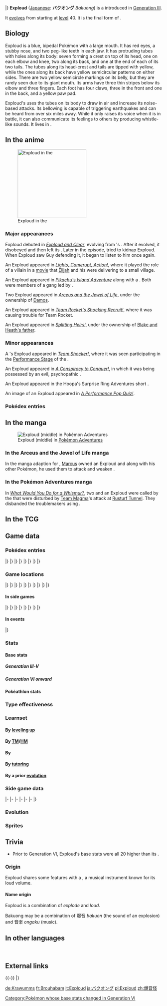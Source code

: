 {{PokémonPrevNext/Head|type=Normal}}
{{PokémonPrevNext/GO|species=Exploud}}
{{PokémonPrevNext/Pokémon|type=Normal|prevnum=294|prev=Loudred|nextnum=296|next=Makuhita|roundleft=bl|roundright=br}}
|}
{{Pokémon Infobox
|name=Exploud
|jname=バクオング
|jtranslit=Bakuongu
|tmname=Bakuong
|ndex=295
|hdex=047
|hdex6=048
|karea=Central
|kdex=142
|fbrow=178
|type1=Normal
|category=Loud Noise
|height-ftin=4'11"
|height-m=1.5
|weight-lbs=185.2
|weight-kg=84.0
|abilitylayout=2
|ability1=Soundproof
|abilityd=Scrappy
|egggroupn=2
|egggroup1=Monster
|egggroup2=Field
|eggcycles=20
|evtotal=3
|evhp=3
|expyield=221<!--216 in Gen V-VI-->
|oldexp=184
|lv100exp=1,059,860
|gendercode=127
|color=Blue
|catchrate=45
|body=06
|pokefordex=exploud
|generation=3
|friendship=70
}}
'''Exploud''' ([[List of Japanese Pokémon names|Japanese]]: '''バクオング''' ''Bakuong'') is a {{type|Normal}} {{OBP|Pokémon|species}} introduced in [[Generation III]].

It [[Evolution|evolves]] from {{p|Loudred}} starting at [[level]] 40. It is the final form of {{p|Whismur}}.

==Biology==
Exploud is a blue, bipedal Pokémon with a large mouth. It has red eyes, a stubby nose, and two peg-like teeth in each jaw. It has protruding tubes with holes along its body: seven forming a crest on top of its head, one on each elbow and knee, two along its back, and one at the end of each of its two tails. The tubes along its head-crest and tails are tipped with yellow, while the ones along its back have yellow semicircular patterns on either sides. There are two yellow semicircle markings on its belly, but they are rarely seen due to its giant mouth. Its arms have three thin stripes below its elbow and three fingers. Each foot has four claws, three in the front and one in the back, and a yellow paw pad.

Exploud's uses the tubes on its body to draw in air and increase its noise-based attacks. Its bellowing is capable of triggering earthquakes and can be heard from over six miles away. While it only raises its voice when it is in battle, it can also communicate its feelings to others by producing whistle-like sounds. It lives in {{DL|List of Pokémon by habitat|Cave Pokémon|caves}}.

==In the anime==
[[File:Exploud anime.png|thumb|220px|left|Exploud in the {{pkmn|anime}}]]
===Major appearances===
Exploud debuted in ''[[AG066|Exploud and Clear]]'', evolving from {{OBP|Guy|AG066}}'s {{p|Loudred}}. After it evolved, it disobeyed and then left its {{pkmn|Trainer}}. Later in the episode, {{TRT}} tried to kidnap Exploud. When Exploud saw Guy defending it, it began to listen to him once again.

An Exploud appeared in ''[[AG086|Lights, Camerupt, Action!]]'', where it played the role of a villain in a [[Movies in the Pokémon world|movie]] that [[Elijah]] and his {{p|Camerupt}} were delivering to a small village.

An Exploud appeared in ''[[PK17|Pikachu's Island Adventure]]'' along with a {{p|Hariyama}}. Both were members of a gang led by {{MTR}}.

Two Exploud appeared in ''[[M12|Arceus and the Jewel of Life]]'', under the ownership of [[Damos]].

An Exploud appeared in ''[[BW139|Team Rocket's Shocking Recruit!]]'', where it was causing trouble for Team Rocket.

An Exploud appeared in ''[[XY045|Splitting Heirs!]]'', under the ownership of [[Blake and Heath's parents|Blake and Heath's father]].

===Minor appearances===
A {{pkmn|Coordinator}}'s Exploud appeared in ''[[DP061|Team Shocker!]]'', where it was seen participating in the [[Appeal|Performance Stage]] of the {{to|Solaceon}} {{pkmn|Contest}}.

An Exploud appeared in ''[[XY019|A Conspiracy to Conquer!]]'', in which it was being possessed by an evil, psychopathic {{DL|Recurring wild Pokémon in the anime|Malamar}}.

An Exploud appeared in the Hoopa's Surprise Ring Adventures short ''{{DL|Hoopa's Surprise Ring Adventures|Wake Up}}''.

An image of an Exploud appeared in ''[[XY091|A Performance Pop Quiz!]]''.

===Pokédex entries===
{{Animedexheader|Hoenn}}
{{Animedexbody|AG066|Exploud|May's Pokédex|Exploud, the Loud Noise Pokémon. Exploud is able to incite {{m|Earthquake}}s with its powerful voice. Once it sucks in air through the holes all over its body, a loud attack is sure to follow.}}
{{Animedexfooter/Pokémon|''Advanced Generation''|Hoenn}}
{{Animedexheader|Unova}}
{{Animedexbody|BW139|Exploud|Ash's Pokédex|Exploud, the Loud Noise Pokémon. Exploud can produce {{cat|Sound-based moves|a wide variety of sounds}}, which are so loud they can be heard more than {{tt|six miles|9.5 km}} away.}}
{{Animedexfooter/Pokémon|''Best Wishes''|Unova}}

==In the manga==
[[File:Exploud Loudred Hyper Voice Adventures 1.png|thumb|Exploud (middle) in [[Pokémon Adventures]]]]
===In the Arceus and the Jewel of Life manga===
In the manga adaption for ''{{ma|Arceus and the Jewel of Life}}'', [[Marcus]] owned an Exploud and along with his other Pokémon, he used them to attack and weaken {{mov|Arceus|Arceus|12}}.

===In the Pokémon Adventures manga===
In ''[[PS219|What Would You Do for a Whismur?]]'', two {{p|Loudred}} and an Exploud were called by the {{p|Whismur}} that were disturbed by [[Team Magma]]'s attack at [[Rusturf Tunnel]]. They disbanded the troublemakers using {{m|Hyper Voice}}.

==In the TCG==
{{main|Exploud (TCG)}}

==Game data==
===Pokédex entries===
{{Dex/Header|type=Normal}}
{{Dex/NA|gen=III}}
{{Dex/Gen|gen=III}}
{{Dex/Entry1|v=Ruby|t=FFF|entry=Exploud triggers earthquakes with the tremors it creates by bellowing. If this Pokémon violently inhales from the ports on its body, it's a sign that it is preparing to let loose a huge bellow.}}
{{Dex/Entry1|v=Sapphire|t=FFF|entry=Exploud communicates its feelings to others by emitting whistle-like sounds from the tubes of its body. This Pokémon only raises its voice when it is in battle.}}
{{Dex/Entry1|v=Emerald|t=FFF|entry=It has sound-generating organs all over its body. It communicates with others by adjusting the tone and volume of the cries it emits.}}
{{Dex/Entry2|v=FireRed|v2=LeafGreen|entry=It emits a variety of sounds from the holes all over its body. Its loud cries can be heard from over {{tt|six miles|ten kilometers}} away.}}
|}
|}
{{Dex/Gen|gen=IV}}
{{Dex/Entry3|v=Diamond|v2=Pearl|v3=Platinum|entry=Its howls can be heard over {{tt|six miles|ten kilometers}} away. It emits all sorts of noises from the ports on its body.}}
{{Dex/Entry2|v=HeartGold|v2=SoulSilver|entry=Its roar in battle shakes the ground like a tremor--or like an earthquake has struck.}}
|}
|}
{{Dex/Gen|gen=V}}
{{Dex/Entry2|v=Black|v2=White|t=FFF|entry=Its howls can be heard over {{tt|six miles|ten kilometers}} away. It emits all sorts of noises from the ports on its body.}}
{{Dex/Entry2|v=Black 2|v2=White 2|t=FFF|entry=Its howls can be heard over {{tt|six miles|ten kilometers}} away. It emits all sorts of noises from the ports on its body.}}
|}
|}
{{Dex/Gen|gen=VI}}
{{Dex/Entry1|v=X|t=FFF|entry=Its howls can be heard over {{tt|six miles|ten kilometers}} away. It emits all sorts of noises from the ports on its body.}}
{{Dex/Entry1|v=Y|entry=Its roar in battle shakes the ground like a tremor--or like an earthquake has struck.}}
{{Dex/Entry1|t=FFF|v=Omega Ruby|entry=Exploud triggers earthquakes with the tremors it creates by bellowing. If this Pokémon violently inhales from the ports on its body, it’s a sign that it is preparing to let loose a huge bellow.}}
{{Dex/Entry1|t=FFF|v=Alpha Sapphire|entry=Exploud communicates its feelings to the others by emitting whistle-like sounds from the tubes on its body. This Pokémon only raises its voice when it is in battle.}}
|}
|}
{{Dex/Footer}}

===Game locations===
{{Availability/Header|type=Normal}}
{{Availability/NA|gen=III}}
{{Availability/Gen|gen=III}}
{{Availability/Entry2|v=Ruby|v2=Sapphire|t=FFF|t2=FFF|area=[[Evolution|Evolve]] {{p|Loudred}}}}
{{Availability/Entry1|v=Emerald|t=FFF|area=[[Evolution|Evolve]] {{p|Loudred}}}}
{{Availability/Entry2/None|v=FireRed|v2=LeafGreen}}
{{Availability/Entry1/None|v=Colosseum}}
{{Availability/Entry1/None|v=XD|link=Pokémon XD: Gale of Darkness}}
|}
|}
{{Availability/Gen|gen=IV}}
{{Availability/Entry2|v=Diamond|v2=Pearl|area=[[Evolution|Evolve]] {{p|Loudred}}}}
{{Availability/Entry1|v=Platinum|area=[[Evolution|Evolve]] {{p|Loudred}}}}
{{Availability/Entry2|v=HeartGold|v2=SoulSilver|area=[[Evolution|Evolve]] {{p|Loudred}}}}
{{Availability/Entry1|v=Pal Park|color={{locationcolor/light|mountain}}|link=Pal Park|area={{DL|List of Pokémon by Pal Park location|Mountain}}}}
|}
|}
{{Availability/Gen|gen=V}}
{{Availability/Entry1/None|v=Black}}
{{Availability/Entry1|v=White|area=[[Evolution|Evolve]] {{p|Loudred}}}}
{{Availability/Entry2/None|v=Black 2|v2=White 2}}
|}
|}
{{Availability/Gen|gen=VI}}
{{Availability/Entry2|v=X|v2=Y|t=FFF|area=[[Evolution|Evolve]] {{p|Loudred}}}}
{{Availability/Entry2|v=Omega Ruby|v2=Alpha Sapphire|t=FFF|t2=FFF|area=[[Evolution|Evolve]] {{p|Loudred}}}}
|}
|}
{{Availability/Gen|gen=VII}}
{{Availability/Entry2/None|v=Sun|v2=Moon|area=[[Pokémon Bank]]}}
{{Availability/Entry2/None|v=Ultra Sun|v2=Ultra Moon|area=[[Pokémon Bank]]}}
|}
|}
{{Availability/Footer}}

====In side games====
{{Availability/Header|type=Normal}}
{{Availability/NA|gen=III}}
{{Availability/Gen|gen=III}}
{{Availability/Entry1|v=Pinball: R&S|link=Pokémon Pinball: Ruby & Sapphire|color={{ruby color}}|t=FFF|area=[[Evolution|Evolve]] {{p|Loudred}}}}
{{Availability/Entry1|v=Trozei!|color={{yellow color}}|area=Endless Level 54, Forever Level 4, Pair Trozei, [[Mr. Who's Den]]}}
{{Availability/Entry2|v=MD Red|v2=MD Blue|link=Pokémon Mystery Dungeon: Red Rescue Team and Blue Rescue Team|area=[[Evolution|Evolve]] {{p|Loudred}}}}
{{Availability/Entry1|v=Ranger|link=Pokémon Ranger (game)|area=[[Panula Cave]]}}
|}
|}
{{Availability/Gen|gen=IV}}
{{Availability/Entry2|v=MD Time|v2=MD Darkness|link=Pokémon Mystery Dungeon: Explorers of Time and Explorers of Darkness|area=[[Concealed Ruins]] (B16F-B29F), [[World Abyss]] (B18F-B29F)}}
{{Availability/Entry1|v=MD Sky|link=Pokémon Mystery Dungeon: Explorers of Sky|area=[[Concealed Ruins]] (B16F-B29F), [[World Abyss]] (B18F-B29F)}}
<!--{{Availability/Entry1|v=MD Stormy|link=Pokémon Mystery Dungeon (WiiWare)|color={{water color}}|area=}}-->
|}
|}
{{Availability/Gen|gen=V}}
{{Availability/Entry1|1|v=Rumble Blast|color={{fire color}}|area=Cave: [[Rugged Flats]]}}
{{Availability/Entry1|1|v=Rumble U|color={{fire color}}|area=[[Melodious Woodland#A Lively Concert|Melodious Woodland: A Lively Concert]]}}
|}
|}
{{Availability/Gen|gen=VI}}
{{Availability/Entry1|1|v=Battle Trozei|color={{defense color}}|area=[[Infinite Ruins#Stage 1|Infinite Ruins: Stage 1]]}}
{{Availability/Entry1|1|v=Shuffle|color={{beauty color}}|area=[[Roseus Center|Roseus Center: Stage 259]]}}
{{Availability/Entry1|1|v=Rumble World|color={{fire color}}|area=[[Sapphire Sea#Booming Grotto|Sapphire Sea: Booming Grotto]] <small>(All Areas, Entrance Boss)</small>}}
|}
|}
{{Availability/Footer}}

====In events====
{{eventAvail/h|type=Normal}}
{{eventAvail|{{gameabbrev3|RS}}|Monster Week 2 Exploud|English|United States|50|October 25 to 31, 2003|link=List of PCNY event Pokémon distributions in Generation III#Level 50 Exploud}}
{{eventAvail|{{gameabbrev3|RS}}|Monster Week 2 Exploud|English|United States|100|October 25 to 31, 2003|link=List of PCNY event Pokémon distributions in Generation III#Level 100 Exploud}}
|}

===Stats===
====Base stats====
=====Generation III-V=====
{{BaseStats
|type=Normal
|HP=104
|Attack=91
|Defense=63
|SpAtk=91
|SpDef=63
|Speed=68}}

=====Generation VI onward=====
{{BaseStats
|type=Normal
|HP=104
|Attack=91
|Defense=63
|SpAtk=91
|SpDef=73
|Speed=68}}

====Pokéathlon stats====
{{Pokéthlon
|type=Normal
|Speed=3
|SpeedMax=3
|Power=4
|PowerMax=4
|Technique=4
|TechniqueMax=4
|Stamina=4
|StaminaMax=5
|Jump=2
|JumpMax=2
}}

===Type effectiveness===
{{TypeEffectiveness
|type1=Normal
|Normal=100
|Fighting=200
|Flying=100
|Poison=100
|Ground=100
|Rock=100
|Bug=100
|Ghost=0
|Steel=100
|Fire=100
|Water=100
|Grass=100
|Electric=100
|Psychic=100
|Ice=100
|Dragon=100
|Dark=100
|Fairy=100
|notes=yes
|normal=yes
|newghost=1}}

===Learnset===
====By [[Level|leveling up]]====
{{learnlist/levelh/7|Exploud|Normal|Normal|3}}
{{learnlist/level7|1|Crunch|Dark|Physical|80|100|15}}
{{learnlist/level7|1|Bite|Dark|Physical|60|100|25}}
{{learnlist/level7|1|Boomburst|Normal|Special|140|100|10||'''}}
{{learnlist/level7|1|Ice Fang|Ice|Physical|65|95|15}}
{{learnlist/level7|1|Fire Fang|Fire|Physical|65|95|15}}
{{learnlist/level7|1|Thunder Fang|Electric|Physical|65|95|15}}
{{learnlist/level7|1|Pound|Normal|Physical|40|100|35||'''}}
{{learnlist/level7|1|Echoed Voice|Normal|Special|40|100|15||'''}}
{{learnlist/level7|1|Astonish|Ghost|Physical|30|100|15}}
{{learnlist/level7|1|Howl|Normal|Status|&mdash;|&mdash;|40}}
{{learnlist/level7|{{tt|Evo.|Learned upon evolving}}|Crunch|Dark|Physical|80|100|15}}
{{learnlist/level7|4|Echoed Voice|Normal|Special|40|100|15||'''}}
{{learnlist/level7|9|Astonish|Ghost|Physical|30|100|15}}
{{learnlist/level7|11|Howl|Normal|Status|&mdash;|&mdash;|40}}
{{learnlist/level7|15|Screech|Normal|Status|&mdash;|85|40}}
{{learnlist/level7|18|Supersonic|Normal|Status|&mdash;|55|20}}
{{learnlist/level7|23|Stomp|Normal|Physical|65|100|20||'''}}
{{learnlist/level7|27|Uproar|Normal|Special|90|100|10||'''}}
{{learnlist/level7|32|Roar|Normal|Status|&mdash;|&mdash;|20}}
{{learnlist/level7|36|Rest|Psychic|Status|&mdash;|&mdash;|10}}
{{learnlist/level7|42|Sleep Talk|Normal|Status|&mdash;|&mdash;|10}}
{{learnlist/level7|47|Hyper Voice|Normal|Special|90|100|10||'''}}
{{learnlist/level7|53|Synchronoise|Psychic|Special|120|100|10}}
{{learnlist/level7|58|Boomburst|Normal|Special|140|100|10||'''}}
{{learnlist/level7|64|Hyper Beam|Normal|Special|150|90|5||'''}}
{{learnlist/levelf/7|Exploud|Normal|Normal|3}}

====By [[TM]]/[[HM]]====
{{learnlist/tmh/7|Exploud|Normal|Normal|3}}
{{learnlist/tm7|TM01|Work Up|Normal|Status|&mdash;|&mdash;|30}}
{{learnlist/tm7|TM05|Roar|Normal|Status|&mdash;|&mdash;|20}}
{{learnlist/tm7|TM06|Toxic|Poison|Status|&mdash;|90|10}}
{{learnlist/tm7|TM10|Hidden Power|Normal|Special|60|100|15}}
{{learnlist/tm7|TM11|Sunny Day|Fire|Status|&mdash;|&mdash;|5}}
{{learnlist/tm7|TM12|Taunt|Dark|Status|&mdash;|100|20}}
{{learnlist/tm7|TM13|Ice Beam|Ice|Special|90|100|10}}
{{learnlist/tm7|TM14|Blizzard|Ice|Special|110|70|5}}
{{learnlist/tm7|TM15|Hyper Beam|Normal|Special|150|90|5||'''}}
{{learnlist/tm7|TM17|Protect|Normal|Status|&mdash;|&mdash;|10}}
{{learnlist/tm7|TM18|Rain Dance|Water|Status|&mdash;|&mdash;|5}}
{{learnlist/tm7|TM21|Frustration|Normal|Physical|&mdash;|100|20||'''}}
{{learnlist/tm7|TM22|Solar Beam|Grass|Special|120|100|10}}
{{learnlist/tm7|TM23|Smack Down|Rock|Physical|50|100|15}}
{{learnlist/tm7|TM26|Earthquake|Ground|Physical|100|100|10}}
{{learnlist/tm7|TM27|Return|Normal|Physical|&mdash;|100|20||'''}}
{{learnlist/tm7|TM30|Shadow Ball|Ghost|Special|80|100|15}}
{{learnlist/tm7|TM31|Brick Break|Fighting|Physical|75|100|15}}
{{learnlist/tm7|TM32|Double Team|Normal|Status|&mdash;|&mdash;|15}}
{{learnlist/tm7|TM35|Flamethrower|Fire|Special|90|100|15}}
{{learnlist/tm7|TM38|Fire Blast|Fire|Special|110|85|5}}
{{learnlist/tm7|TM39|Rock Tomb|Rock|Physical|60|95|15}}
{{learnlist/tm7|TM41|Torment|Dark|Status|&mdash;|100|15}}
{{learnlist/tm7|TM42|Facade|Normal|Physical|70|100|20||'''}}
{{learnlist/tm7|TM44|Rest|Psychic|Status|&mdash;|&mdash;|10}}
{{learnlist/tm7|TM45|Attract|Normal|Status|&mdash;|100|15}}
{{learnlist/tm7|TM48|Round|Normal|Special|60|100|15||'''}}
{{learnlist/tm7|TM49|Echoed Voice|Normal|Special|40|100|15||'''}}
{{learnlist/tm7|TM50|Overheat|Fire|Special|130|90|5}}
{{learnlist/tm7|TM52|Focus Blast|Fighting|Special|120|70|5}}
{{learnlist/tm7|TM56|Fling|Dark|Physical|&mdash;|100|10}}
{{learnlist/tm7|TM68|Giga Impact|Normal|Physical|150|90|5||'''}}
{{learnlist/tm7|TM78|Bulldoze|Ground|Physical|60|100|20}}
{{learnlist/tm7|TM80|Rock Slide|Rock|Physical|75|90|10}}
{{learnlist/tm7|TM87|Swagger|Normal|Status|&mdash;|85|15}}
{{learnlist/tm7|TM88|Sleep Talk|Normal|Status|&mdash;|&mdash;|10}}
{{learnlist/tm7|TM90|Substitute|Normal|Status|&mdash;|&mdash;|10}}
{{learnlist/tm7|TM94|Surf|Water|Special|90|100|15}}
{{learnlist/tm7|TM100|Confide|Normal|Status|&mdash;|&mdash;|20}}
{{learnlist/tmf/7|Exploud|Normal|Normal|3}}

====By {{pkmn|breeding}}====
{{learnlist/breedh/7|Exploud|Normal|Normal|3}}
{{learnlist/breed7|{{MSP|674|Pancham}}{{MSP|675|Pangoro}}|Circle Throw|Fighting|Physical|60|90|10}}
{{learnlist/breed7|{{MSP|300|Skitty}}{{MSP|677|Espurr}}{{MSP|678|Meowstic}}{{MSP|700|Sylveon}}{{MSP|728|Popplio}}{{MSP|729|Brionne}}<br>{{MSP|730|Primarina}}|Disarming Voice|Fairy|Special|40|&mdash;|15}}
{{learnlist/breed7|{{MSP|019|Rattata}}{{MSP|019A|Rattata}}{{MSP|020|Raticate}}{{MSP|020A|Raticate}}{{MSP|104|Cubone}}{{MSP|105|Marowak}}<br>{{MSP|105A|Marowak}}{{MSP|206|Dunsparce}}{{MSP|252|Treecko}}{{MSP|258|Mudkip}}{{MSP|259|Marshtomp}}{{MSP|260|Swampert}}<br>{{MSP|409|Rampardos}}{{MSP|527|Woobat}}{{MSP|528|Swoobat}}{{MSP|667|Litleo}}{{MSP|668|Pyroar}}|Endeavor|Normal|Physical|&mdash;|100|5}}
{{learnlist/breed7|{{MSP|037|Vulpix}}{{MSP|037A|Vulpix}}{{MSP|274|Nuzleaf}}{{MSP|780|Drampa}}|Extrasensory|Psychic|Special|80|100|20}}
{{learnlist/breed7|{{MSP|216|Teddiursa}}{{MSP|217|Ursaring}}{{MSP|303|Mawile}}{{MSP|570|Zorua}}|Fake Tears|Dark|Status|&mdash;|100|20}}
{{learnlist/breed7|{{MSP|112|Rhydon}}{{MSP|464|Rhyperior}}{{MSP|217|Ursaring}}{{MSP|260|Swampert}}{{MSP|289|Slaking}}{{MSP|500|Emboar}}<br>{{MSP|555|Darmanitan}}{{MSP|652|Chesnaught}}{{MSP|660|Diggersby}}{{MSP|675|Pangoro}}{{MSP|759|Stufful}}{{MSP|760|Bewear}}|Hammer Arm|Fighting|Physical|100|90|10}}
{{learnlist/breed7|{{MSP|327|Spinda}}{{MSP|619|Mienfoo}}|Smelling Salts|Normal|Physical|70|100|10|*|'''}}
{{learnlist/breed7|{{MSP|004|Charmander}}{{MSP|005|Charmeleon}}{{MSP|006|Charizard}}{{MSP|155|Cyndaquil}}{{MSP|156|Quilava}}{{MSP|157|Typhlosion}}<br>{{MSP|324|Torkoal}}{{MSP|434|Stunky}}{{MSP|435|Skuntank}}|Smokescreen|Normal|Status|&mdash;|100|20}}
{{learnlist/breed7|{{MSP|143|Snorlax}}{{MSP|216|Teddiursa}}{{MSP|217|Ursaring}}{{MSP|325|Spoink}}{{MSP|326|Grumpig}}{{MSP|363|Spheal}}<br>{{MSP|364|Sealeo}}{{MSP|365|Walrein}}{{MSP|702|Dedenne}}|Snore|Normal|Special|50|100|15||'''}}
{{learnlist/breed7|{{MSP|001|Bulbasaur}}{{MSP|002|Ivysaur}}{{MSP|003|Venusaur}}{{MSP|058|Growlithe}}{{MSP|077|Ponyta}}{{MSP|078|Rapidash}}<br>{{MSP|086|Seel}}{{MSP|087|Dewgong}}{{MSP|111|Rhyhorn}}{{MSP|112|Rhydon}}{{MSP|464|Rhyperior}}{{MSP|128|Tauros}}<br>{{MSP|133|Eevee}}{{MSP|179|Mareep}}{{MSP|180|Flaaffy}}{{MSP|181|Ampharos}}{{MSP|206|Dunsparce}}{{MSP|220|Swinub}}<br>{{MSP|221|Piloswine}}{{MSP|473|Mamoswine}}{{MSP|231|Phanpy}}{{MSP|234|Stantler}}{{MSP|258|Mudkip}}{{MSP|259|Marshtomp}}<br>{{MSP|260|Swampert}}{{MSP|261|Poochyena}}{{MSP|262|Mightyena}}{{MSP|263|Zigzagoon}}{{MSP|304|Aron}}{{MSP|305|Lairon}}<br>{{MSP|306|Aggron}}{{MSP|322|Numel}}{{MSP|323|Camerupt}}{{MSP|399|Bidoof}}{{MSP|400|Bibarel}}{{MSP|408|Cranidos}}<br>{{MSP|409|Rampardos}}{{MSP|410|Shieldon}}{{MSP|411|Bastiodon}}{{MSP|443|Gible}}{{MSP|444|Gabite}}{{MSP|445|Garchomp}}<br>{{MSP|449|Hippopotas}}{{MSP|450|Hippowdon}}{{MSP|498|Tepig}}{{MSP|499|Pignite}}{{MSP|500|Emboar}}{{MSP|506|Lillipup}}<br>{{MSP|507|Herdier}}{{MSP|508|Stoutland}}{{MSP|585|Deerling}}{{MSP|586|Sawsbuck}}{{MSP|650|Chespin}}{{MSP|651|Quilladin}}<br>{{MSP|652|Chesnaught}}{{MSP|659|Bunnelby}}{{MSP|660|Diggersby}}{{MSP|667|Litleo}}{{MSP|668|Pyroar}}{{MSP|672|Skiddo}}<br>{{MSP|673|Gogoat}}{{MSP|676|Furfrou}}{{MSP|698|Amaura}}{{MSP|699|Aurorus}}{{MSP|712|Bergmite}}{{MSP|713|Avalugg}}<br>{{MSP|734|Yungoos}}{{MSP|735|Gumshoos}}{{MSP|759|Stufful}}{{MSP|760|Bewear}}{{MSP|766|Passimian}}|Take Down|Normal|Physical|90|85|20||'''}}
{{learnlist/breed7|{{MSP|275|Shiftry}}{{MSP|357|Tropius}}|Whirlwind|Normal|Status|—|—|20|{{sup/7|USUM}}}}
{{learnlist/breedf/7|Exploud|Normal|Normal|3}}

====By [[Move Tutor|tutoring]]====
{{learnlist/tutorh/7|Exploud|Normal|Normal|3}}
{{learnlist/tutor7|Endeavor|Normal|Physical|—|100|5|||no|yes}}
{{learnlist/tutor7|Fire Punch|Fire|Physical|75|100|15|||no|yes}}
{{learnlist/tutor7|Hyper Voice|Normal|Special|90|100|10||'''|no|yes}}
{{learnlist/tutor7|Ice Punch|Ice|Physical|75|100|15|||no|yes}}
{{learnlist/tutor7|Icy Wind|Ice|Special|55|95|15|||no|yes}}
{{learnlist/tutor7|Low Kick|Fighting|Physical|—|100|20|||no|yes}}
{{learnlist/tutor7|Outrage|Dragon|Physical|120|100|10|||no|yes}}
{{learnlist/tutor7|Shock Wave|Electric|Special|60|—|20|||no|yes}}
{{learnlist/tutor7|Snore|Normal|Special|50|100|15||'''|no|yes}}
{{learnlist/tutor7|Stomping Tantrum|Ground|Physical|75|100|10|||no|yes}}
{{learnlist/tutor7|Thunder Punch|Electric|Physical|75|100|15|||no|yes}}
{{learnlist/tutor7|Uproar|Normal|Special|90|100|10||'''|no|yes}}
{{learnlist/tutor7|Water Pulse|Water|Special|60|100|20|||no|yes}}
{{learnlist/tutor7|Zen Headbutt|Psychic|Physical|80|90|15|||no|yes}}
{{learnlist/tutorf/7|Exploud|Normal|Normal|3}}

====By a prior [[evolution]]====
{{learnlist/prevoh/7|Exploud|Normal|Normal|3}}
{{Learnlist/prevo7null}}
{{learnlist/prevof/7|Exploud|Normal|Normal|3}}

===Side game data===
{{Spindata/Head|type=Normal}}
{{Spindata/PinballRS|col=3|type=Normal|ndex=295|acquisition=Evolve|evolved=yes}}
{{Spindata/Trozei|col=3|type=Normal|ndex=295|rarity=Rare}}
|-
{{Spindata/MDRB|col=6|type=Normal|ndex=295
|body=1
|rate=Evolve
|area=Echo Cave
|P1=When I'm feeling good, my voice gets loud!
|P2=Looks like only half my HP's still left.
|P3=This is the end... I can't even raise my voice...
|PL=All right! Leveled up! Let me let loose with a good bellow!
}}
|-
{{Spindata/MDTDS|col=6|type=Normal|ndex=295
|body=1
|rate=-12
|IQ=B
}}
|-
{{Spindata/Ranger|col=6|type=Normal
|group=Normal
|fieldpower=0
|loop=14
|MinEXP=86
|MaxEXP=116
|browser=Exploud creates an earsplitting racket that makes it impossible to do anything.
}}
|-
{{Spindata/RumbleBlast|col=6|type=Normal
|att=3
|def=2
|speed=3
}}
|-
{{Spindata/Battle Trozei|col=3|type=Normal|ndex=295
|power=3
}}
{{Spindata/Shuffle|col=3|type=Normal|ndex=295|num=351
|min=60
|max=105
|raisemaxlevel=5
|skill=Eject+
|skilldesc=Sometimes removes three non-Support Pokémon icons.
}}
|-
{{Spindata/GO|col=6|type=Normal|ndex=295
|hatch=N/A
|buddy=1
|evolution=N/A
|stamina=208
|attack=179
|defense=124
|fast={{m|Bite}}, {{m|Astonish}}
|special={{m|Crunch}}, {{m|Disarming Voice}}, {{m|Fire Blast}}
}}
|}

===Evolution===
{{Evobox-3
|type1=Normal
|pictype=art
|no1=293
|name1=Whismur
|type1-1=Normal
|evo1={{bag|Rare Candy}}<br>{{color2|000|Level|Level 20}}
|no2=294
|name2=Loudred
|type1-2=Normal
|evo2={{bag|Rare Candy}}<br>{{color2|000|Level|Level 40}}
|no3=295
|name3=Exploud
|type1-3=Normal}}

===Sprites===
{{Spritebox/Header|type=Normal}}
{{Spritebox/NA|gen=III}}
{{Spritebox/3|ndex=295}}
{{Spritebox/4|ndex=295}}
{{Spritebox/5|ndex=295}}
{{Spritebox/6|ndex=295}}
{{Spritebox/7|ndex=295}}
{{Spritebox/Footer|295|Exploud}}

==Trivia==
* Prior to Generation VI, Exploud's base stats were all 20 higher than its {{p|Loudred|pre-evolution}}.

===Origin===
Exploud shares some features with a {{wp|pipe organ}}, a musical instrument known for its loud volume.

====Name origin====
Exploud is a combination of ''explode'' and ''loud''.

Bakuong may be a combination of 爆音 ''bakuon'' (the sound of an explosion) and 音楽 ''ongaku'' (music).

==In other languages==
{{Other languages|type=Normal|type2=Normal
|ja=バクオング ''Bakuong''|jameaning=From {{tt|爆音 ''bakuon''|the sound of an explosion}} and {{tt|音楽 ''ongaku''|music}}
|fr=Brouhabam|frmeaning=From {{tt|''brouhaha''|uproar}}, and the {{wp|onomatopoeia}} ''bam''
|es=Exploud|esmeaning=Same as English name
|de=Krawumms|demeaning=Literally {{tt|''Krawumms''|really loud noise}}
|it=Exploud|itmeaning=Same as English name
|ko=폭음룡 ''Pokumryong''|komeaning=From {{tt|폭 ''pok''|a prefix for ''explosive'' or ''explosion''}}, {{tt|음 ''eum''|sound, tone}} and {{tt|룡/용 (龍) ''ryong''/''yong''|dragon}}; literally "Explosive sound dragon"
|zh_cmn=爆音怪 ''Bàoyīn'guài''|zh_cmnmeaning=Literally "Sonic boom monster"
|ru=Эксплауд ''Eksplaud''|rumeaning=Transcription of English name
}}

<br clear="left">

==External links==

{{-}}
{{PokémonPrevNext/Head|type=Normal}}
{{PokémonPrevNext/Pokémon|type=Normal|prevnum=294|prev=Loudred|nextnum=296|next=Makuhita}}
|}
{{Project Pokédex notice}}

[[Category:Pokémon whose base stats changed in Generation VI]]

[[de:Krawumms]]
[[fr:Brouhabam]]
[[it:Exploud]]
[[ja:バクオング]]
[[pl:Exploud]]
[[zh:爆音怪]]
